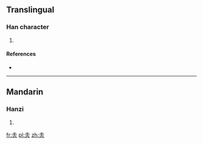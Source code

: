 ==Translingual==

===Han character===
{{Han char|rn=86|rad=火|as=03|sn=7|four=|canj=土火 (GF)}}

# {{defn|Han|sort=火03}}

====References====
* {{Han ref|kx=0666.160|dkj=18877|dj=1075.210|hdz=32189.050|uh=707B|ud=28795}}

----

==Mandarin==

===Hanzi===
{{cmn-hanzi|pin=[[chì]] ([[chi4]])|wg=ch'ih<sup>4</sup>}}

# {{defn|Mandarin|sort=火03}}

[[fr:灻]]
[[pl:灻]]
[[zh:灻]]